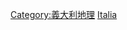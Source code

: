 {{Commonscat|International borders of Italy}}

[[Category:義大利地理|Category:義大利地理]]
[[Category:各國邊界|Italia]]